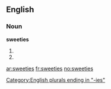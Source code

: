 ==English==

===Noun===
'''sweeties'''

# {{plural of|[[sweetie]]}}
# {{plural of|[[sweety]]}}

[[Category:English plurals ending in "-ies"]]

[[ar:sweeties]]
[[fr:sweeties]]
[[no:sweeties]]